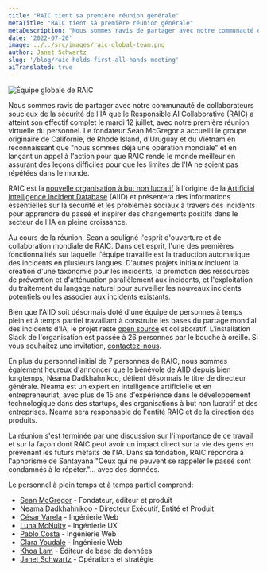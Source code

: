 ```yaml
---
title: "RAIC tient sa première réunion générale"
metaTitle: "RAIC tient sa première réunion générale"
metaDescription: "Nous sommes ravis de partager avec notre communauté de collaborateurs soucieux de la sécurité de l'IA que le Responsible AI Collaborative (RAIC) a atteint son effectif complet le mardi 12 juillet, avec notre première réunion virtuelle du personnel."
date: '2022-07-20'
image: ../../src/images/raic-global-team.png
author: Janet Schwartz
slug: '/blog/raic-holds-first-all-hands-meeting'
aiTranslated: true
---
```


![Équipe globale de RAIC](../../src/images/raic-global-team.png)

Nous sommes ravis de partager avec notre communauté de collaborateurs soucieux de la sécurité de l'IA que le Responsible AI Collaborative (RAIC) a atteint son effectif complet le mardi 12 juillet, avec notre première réunion virtuelle du personnel. Le fondateur Sean McGregor a accueilli le groupe originaire de Californie, de Rhode Island, d'Uruguay et du Vietnam en reconnaissant que "nous sommes déjà une opération mondiale" et en lançant un appel à l'action pour que RAIC rende le monde meilleur en assurant des leçons difficiles pour que les limites de l'IA ne soient pas répétées dans le monde.

RAIC est la [nouvelle organisation à but non lucratif](https://docsend.com/view/2vetgz64m98c85xz) à l'origine de la [Artificial Intelligence Incident Database](https://incidentdatabase.ai) (AIID) et présentera des informations essentielles sur la sécurité et les problèmes sociaux à travers des incidents pour apprendre du passé et inspirer des changements positifs dans le secteur de l'IA en pleine croissance.

Au cours de la réunion, Sean a souligné l'esprit d'ouverture et de collaboration mondiale de RAIC. Dans cet esprit, l'une des premières fonctionnalités sur laquelle l'équipe travaille est la traduction automatique des incidents en plusieurs langues. D'autres projets initiaux incluent la création d'une taxonomie pour les incidents, la promotion des ressources de prévention et d'atténuation parallèlement aux incidents, et l'exploitation du traitement du langage naturel pour surveiller les nouveaux incidents potentiels ou les associer aux incidents existants.

Bien que l'AIID soit désormais doté d'une équipe de personnes à temps plein et à temps partiel travaillant à construire les bases du partage mondial des incidents d'IA, le projet reste [open source](https://github.com/responsible-ai-collaborative/aiid) et collaboratif. L'installation Slack de l'organisation est passée à 26 personnes par le bouche à oreille. Si vous souhaitez une invitation, [contactez-nous](https://incidentdatabase.ai/contact).

En plus du personnel initial de 7 personnes de RAIC, nous sommes également heureux d'annoncer que le bénévole de AIID depuis bien longtemps, Neama Dadkhahnikoo, détient désormais le titre de directeur générale. Neama est un expert en intelligence artificielle et en entrepreneuriat, avec plus de 15 ans d'expérience dans le développement technologique dans des startups, des organisations à but non lucratif et des entreprises. Neama sera responsable de l'entité RAIC et de la direction des produits.

La réunion s'est terminée par une discussion sur l'importance de ce travail et sur la façon dont RAIC peut avoir un impact direct sur la vie des gens en prévenant les futurs méfaits de l'IA. Dans sa fondation, RAIC répondra à l'aphorisme de Santayana "Ceux qui ne peuvent se rappeler le passé sont condamnés à le répéter."... avec des données.

Le personnel à plein temps et à temps partiel comprend:

-   [Sean McGregor](https://seanbmcgregor.com) - Fondateur, éditeur et produit
-   [Neama Dadkhahnikoo](http://linkedin.com/in/neama) - Directeur Exécutif, Entité et Produit
-   [César Varela](https://cesarvarela.com) - Ingénierie Web
-   [Luna McNulty](https://lmcnulty.me) - Ingénierie UX
-   [Pablo Costa](https://www.linkedin.com/in/pablo-costa) - Ingénierie Web
-   [Clara Youdale](https://www.clarayoudale.com) - Ingénierie Web
-   [Khoa Lam](http://linkedin.com/in/khoalklam) - Éditeur de base de données
-   [Janet Schwartz](https://www.linkedin.com/in/janet-boutilier-schwartz) - Opérations et stratégie

